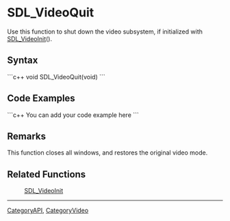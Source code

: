 <!-- pragma section-numbers off -->
<!-- pragma disable-camelcase -->

= SDL_VideoQuit =
Use this function to shut down the video subsystem, if initialized with [[SDL_VideoInit]]().


== Syntax ==
```c++
void SDL_VideoQuit(void)
```

== Code Examples ==
```c++
You can add your code example here
```

== Remarks ==
This function closes all windows, and restores the original video mode.

== Related Functions ==
:[[SDL_VideoInit]]

----
[[CategoryAPI]], [[CategoryVideo]]
